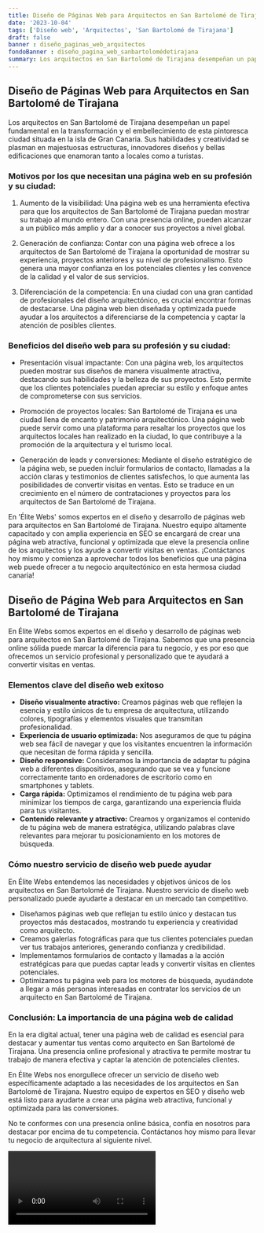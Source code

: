 ```yaml
---
title: Diseño de Páginas Web para Arquitectos en San Bartolomé de Tirajana
date: '2023-10-04'
tags: ['Diseño web', 'Arquitectos', 'San Bartolomé de Tirajana']
draft: false
banner : diseño_paginas_web_arquitectos
fondoBanner : diseño_pagina_web_sanbartolomédetirajana
summary: Los arquitectos en San Bartolomé de Tirajana desempeñan un papel fundamental en la transformación y el embellecimiento de esta pintoresca ciudad situada en la isla de Gran Canaria. Sus habilidades y creatividad se plasman en majestuosas estructuras, innovadores diseños y bellas edificaciones que enamoran tanto a locales como a turistas.
---
```


## Diseño de Páginas Web para Arquitectos en San Bartolomé de Tirajana

Los arquitectos en San Bartolomé de Tirajana desempeñan un papel fundamental en la transformación y el embellecimiento de esta pintoresca ciudad situada en la isla de Gran Canaria. Sus habilidades y creatividad se plasman en majestuosas estructuras, innovadores diseños y bellas edificaciones que enamoran tanto a locales como a turistas.

### Motivos por los que necesitan una página web en su profesión y su ciudad:

1. Aumento de la visibilidad: Una página web es una herramienta efectiva para que los arquitectos de San Bartolomé de Tirajana puedan mostrar su trabajo al mundo entero. Con una presencia online, pueden alcanzar a un público más amplio y dar a conocer sus proyectos a nivel global.

2. Generación de confianza: Contar con una página web ofrece a los arquitectos de San Bartolomé de Tirajana la oportunidad de mostrar su experiencia, proyectos anteriores y su nivel de profesionalismo. Esto genera una mayor confianza en los potenciales clientes y les convence de la calidad y el valor de sus servicios.

3. Diferenciación de la competencia: En una ciudad con una gran cantidad de profesionales del diseño arquitectónico, es crucial encontrar formas de destacarse. Una página web bien diseñada y optimizada puede ayudar a los arquitectos a diferenciarse de la competencia y captar la atención de posibles clientes.

### Beneficios del diseño web para su profesión y su ciudad:

- Presentación visual impactante: Con una página web, los arquitectos pueden mostrar sus diseños de manera visualmente atractiva, destacando sus habilidades y la belleza de sus proyectos. Esto permite que los clientes potenciales puedan apreciar su estilo y enfoque antes de comprometerse con sus servicios.

- Promoción de proyectos locales: San Bartolomé de Tirajana es una ciudad llena de encanto y patrimonio arquitectónico. Una página web puede servir como una plataforma para resaltar los proyectos que los arquitectos locales han realizado en la ciudad, lo que contribuye a la promoción de la arquitectura y el turismo local.

- Generación de leads y conversiones: Mediante el diseño estratégico de la página web, se pueden incluir formularios de contacto, llamadas a la acción claras y testimonios de clientes satisfechos, lo que aumenta las posibilidades de convertir visitas en ventas. Esto se traduce en un crecimiento en el número de contrataciones y proyectos para los arquitectos de San Bartolomé de Tirajana.

En 'Élite Webs' somos expertos en el diseño y desarrollo de páginas web para arquitectos en San Bartolomé de Tirajana. Nuestro equipo altamente capacitado y con amplia experiencia en SEO se encargará de crear una página web atractiva, funcional y optimizada que eleve la presencia online de los arquitectos y los ayude a convertir visitas en ventas. ¡Contáctanos hoy mismo y comienza a aprovechar todos los beneficios que una página web puede ofrecer a tu negocio arquitectónico en esta hermosa ciudad canaria!

<GifSeo />

<Cta />

## Diseño de Página Web para Arquitectos en San Bartolomé de Tirajana

En Élite Webs somos expertos en el diseño y desarrollo de páginas web para arquitectos en San Bartolomé de Tirajana. Sabemos que una presencia online sólida puede marcar la diferencia para tu negocio, y es por eso que ofrecemos un servicio profesional y personalizado que te ayudará a convertir visitas en ventas.

### Elementos clave del diseño web exitoso

- **Diseño visualmente atractivo:** Creamos páginas web que reflejen la esencia y estilo únicos de tu empresa de arquitectura, utilizando colores, tipografías y elementos visuales que transmitan profesionalidad.
- **Experiencia de usuario optimizada:** Nos aseguramos de que tu página web sea fácil de navegar y que los visitantes encuentren la información que necesitan de forma rápida y sencilla.
- **Diseño responsive:** Consideramos la importancia de adaptar tu página web a diferentes dispositivos, asegurando que se vea y funcione correctamente tanto en ordenadores de escritorio como en smartphones y tablets.
- **Carga rápida:** Optimizamos el rendimiento de tu página web para minimizar los tiempos de carga, garantizando una experiencia fluida para tus visitantes.
- **Contenido relevante y atractivo:** Creamos y organizamos el contenido de tu página web de manera estratégica, utilizando palabras clave relevantes para mejorar tu posicionamiento en los motores de búsqueda.

### Cómo nuestro servicio de diseño web puede ayudar

En Élite Webs entendemos las necesidades y objetivos únicos de los arquitectos en San Bartolomé de Tirajana. Nuestro servicio de diseño web personalizado puede ayudarte a destacar en un mercado tan competitivo.

- Diseñamos páginas web que reflejan tu estilo único y destacan tus proyectos más destacados, mostrando tu experiencia y creatividad como arquitecto.
- Creamos galerías fotográficas para que tus clientes potenciales puedan ver tus trabajos anteriores, generando confianza y credibilidad.
- Implementamos formularios de contacto y llamadas a la acción estratégicas para que puedas captar leads y convertir visitas en clientes potenciales.
- Optimizamos tu página web para los motores de búsqueda, ayudándote a llegar a más personas interesadas en contratar los servicios de un arquitecto en San Bartolomé de Tirajana.

### Conclusión: La importancia de una página web de calidad

En la era digital actual, tener una página web de calidad es esencial para destacar y aumentar tus ventas como arquitecto en San Bartolomé de Tirajana. Una presencia online profesional y atractiva te permite mostrar tu trabajo de manera efectiva y captar la atención de potenciales clientes.

En Élite Webs nos enorgullece ofrecer un servicio de diseño web específicamente adaptado a las necesidades de los arquitectos en San Bartolomé de Tirajana. Nuestro equipo de expertos en SEO y diseño web está listo para ayudarte a crear una página web atractiva, funcional y optimizada para las conversiones.

No te conformes con una presencia online básica, confía en nosotros para destacar por encima de tu competencia. Contáctanos hoy mismo para llevar tu negocio de arquitectura al siguiente nivel.

<Video />

<CtaBot job='Arquitectos' city='San Bartolomé de Tirajana'/>

<Gmaps query='San Bartolomé de Tirajana+españa+maps' />